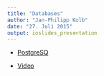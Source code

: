 ```yaml
---
title: "Databases"
author: "Jan-Philipp Kolb"
date: "27. Juli 2015"
output: ioslides_presentation
---
```




- [PostgreSQ](http://wiki.openstreetmap.org/wiki/PostgreSQL)

- [Video](https://www.youtube.com/watch?v=2AVnuu4Ty_A)

